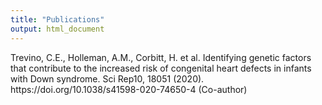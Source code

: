 ```yaml
---
title: "Publications"
output: html_document
---
```


Trevino, C.E., Holleman, A.M., Corbitt, H. et al. Identifying genetic factors that contribute to the increased risk of congenital heart defects in infants with Down syndrome. Sci Rep10, 18051 (2020). https://doi.org/10.1038/s41598-020-74650-4    (Co-author) 

